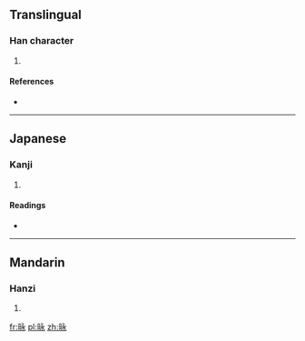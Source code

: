 ==Translingual==

===Han character===
{{Han char|rn=72|rad=日|as=05|sn=9|four=6303<sub>2</sub>|canj=日戈弓水 (AINE)|ids=⿰[[日]][[永]]}}

# {{defn|Han|sort=日05}}

====References====
* {{Han ref|kx=0494.170|dkj=13869|dj=0859.020|hdz=21503.120|uh=6639|ud=26169|bh=CEF7|bd=52983}}

----

==Japanese==

===Kanji===
{{ja-kanji|grade=|rs=日05}}

# {{defn|lang=ja|sort=日05}}

====Readings====
* {{ja-readings|on=[[あい]] (ai)|kun=}}

----

==Mandarin==

===Hanzi===
{{cmn-hanzi|pin=[[ǎi]] ([[ai3]])|wg=ai<sup>3</sup>}}

# {{defn|lang=cmn|sort=日05}}

[[fr:昹]]
[[pl:昹]]
[[zh:昹]]